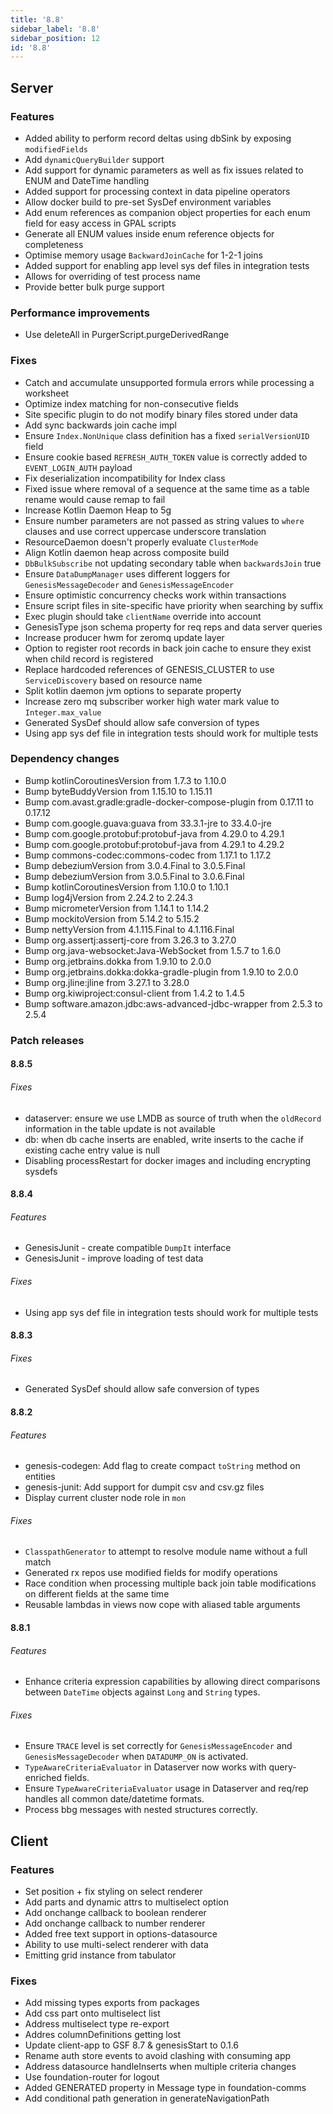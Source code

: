 ```yaml
---
title: '8.8'
sidebar_label: '8.8'
sidebar_position: 12
id: '8.8'
---
```


## Server

### Features
* Added ability to perform record deltas using dbSink by exposing `modifiedFields` 
* Add `dynamicQueryBuilder` support 
* Add support for dynamic parameters as well as fix issues related to ENUM and DateTime handling 
* Added support for processing context in data pipeline operators 
* Allow docker build to pre-set SysDef environment variables 
* Add enum references as companion object properties for each enum field for easy access in GPAL scripts 
* Generate all ENUM values inside enum reference objects for completeness 
* Optimise memory usage `BackwardJoinCache` for 1-2-1 joins 
* Added support for enabling app level sys def files in integration tests 
* Allows for overriding of test process name 
* Provide better bulk purge support 

### Performance improvements
* Use deleteAll in PurgerScript.purgeDerivedRange 

### Fixes
* Catch and accumulate unsupported formula errors while processing a worksheet 
* Optimize index matching for non-consecutive fields 
* Site specific plugin to do not modify binary files stored under data 
* Add sync backwards join cache impl 
* Ensure `Index.NonUnique` class definition has a fixed `serialVersionUID` field 
* Ensure cookie based `REFRESH_AUTH_TOKEN` value is correctly added to `EVENT_LOGIN_AUTH` payload 
* Fix deserialization incompatibility for Index class 
* Fixed issue where removal of a sequence at the same time as a table rename would cause remap to fail 
* Increase Kotlin Daemon Heap to 5g 
* Ensure number parameters are not passed as string values to `where` clauses and use correct uppercase underscore translation 
* ResourceDaemon doesn't properly evaluate `ClusterMode` 
* Align Kotlin daemon heap across composite build 
* `DbBulkSubscribe` not updating secondary table when `backwardsJoin` true 
* Ensure `DataDumpManager` uses different loggers for `GenesisMessageDecoder` and `GenesisMessageEncoder` 
* Ensure optimistic concurrency checks work within transactions 
* Ensure script files in site-specific have priority when searching by suffix 
* Exec plugin should take `clientName` override into account 
* GenesisType json schema property for req reps and data server queries 
* Increase producer hwm for zeromq update layer 
* Option to register root records in back join cache to ensure they exist when child record is registered 
* Replace hardcoded references of GENESIS_CLUSTER to use `ServiceDiscovery` based on resource name 
* Split kotlin daemon jvm options to separate property 
* Increase zero mq subscriber worker high water mark value to `Integer.max_value`
* Generated SysDef should allow safe conversion of types
* Using app sys def file in integration tests should work for multiple tests

### Dependency changes

* Bump kotlinCoroutinesVersion from 1.7.3 to 1.10.0
* Bump byteBuddyVersion from 1.15.10 to 1.15.11
* Bump com.avast.gradle:gradle-docker-compose-plugin from 0.17.11 to 0.17.12
* Bump com.google.guava:guava from 33.3.1-jre to 33.4.0-jre
* Bump com.google.protobuf:protobuf-java from 4.29.0 to 4.29.1
* Bump com.google.protobuf:protobuf-java from 4.29.1 to 4.29.2
* Bump commons-codec:commons-codec from 1.17.1 to 1.17.2
* Bump debeziumVersion from 3.0.4.Final to 3.0.5.Final
* Bump debeziumVersion from 3.0.5.Final to 3.0.6.Final
* Bump kotlinCoroutinesVersion from 1.10.0 to 1.10.1
* Bump log4jVersion from 2.24.2 to 2.24.3
* Bump micrometerVersion from 1.14.1 to 1.14.2
* Bump mockitoVersion from 5.14.2 to 5.15.2
* Bump nettyVersion from 4.1.115.Final to 4.1.116.Final
* Bump org.assertj:assertj-core from 3.26.3 to 3.27.0
* Bump org.java-websocket:Java-WebSocket from 1.5.7 to 1.6.0
* Bump org.jetbrains.dokka from 1.9.10 to 2.0.0
* Bump org.jetbrains.dokka:dokka-gradle-plugin from 1.9.10 to 2.0.0
* Bump org.jline:jline from 3.27.1 to 3.28.0
* Bump org.kiwiproject:consul-client from 1.4.2 to 1.4.5
* Bump software.amazon.jdbc:aws-advanced-jdbc-wrapper from 2.5.3 to 2.5.4

### Patch releases

#### 8.8.5

###### Fixes

- dataserver: ensure we use LMDB as source of truth when the `oldRecord` information in the table update is not available 
- db: when db cache inserts are enabled, write inserts to the cache if existing cache entry value is null 
- Disabling processRestart for docker images and including encrypting sysdefs

#### 8.8.4

###### Features

- GenesisJunit - create compatible `DumpIt` interface 
- GenesisJunit - improve loading of test data 

###### Fixes
- Using app sys def file in integration tests should work for multiple tests

#### 8.8.3

###### Fixes
- Generated SysDef should allow safe conversion of types

#### 8.8.2

###### Features

- genesis-codegen: Add flag to create compact `toString` method on entities 
- genesis-junit: Add support for dumpit csv and csv.gz files
- Display current cluster node role in `mon` 

###### Fixes

- `ClasspathGenerator` to attempt to resolve module name without a full match 
- Generated rx repos use modified fields for modify operations 
- Race condition when processing multiple back join table modifications on different fields at the same time
- Reusable lambdas in views now cope with aliased table arguments

#### 8.8.1

###### Features
- Enhance criteria expression capabilities by allowing direct comparisons between `DateTime` objects against `Long` and `String` types.

###### Fixes
- Ensure `TRACE` level is set correctly for `GenesisMessageEncoder` and `GenesisMessageDecoder` when `DATADUMP_ON` is activated.
- `TypeAwareCriteriaEvaluator` in Dataserver now works with query-enriched fields.
- Ensure `TypeAwareCriteriaEvaluator` usage in Dataserver and req/rep handles all common date/datetime formats.
- Process bbg messages with nested structures correctly.

## Client

### Features

- Set position + fix styling on select renderer 
- Add parts and dynamic attrs to multiselect option 
- Add onchange callback to boolean renderer 
- Add onchange callback to number renderer 
- Added free text support in options-datasource 
- Ability to use multi-select renderer with data 
- Emitting grid instance from tabulator

### Fixes

- Add missing types exports from packages 
- Add css part onto multiselect list 
- Address multiselect type re-export
- Addres columnDefinitions getting lost
- Update client-app to GSF 8.7 & genesisStart to 0.1.6
- Rename auth store events to avoid clashing with consuming app 
- Address datasource handleInserts when multiple criteria changes
- Use foundation-router for logout
- Added GENERATED property in Message type in foundation-comms
- Add conditional path generation in generateNavigationPath
